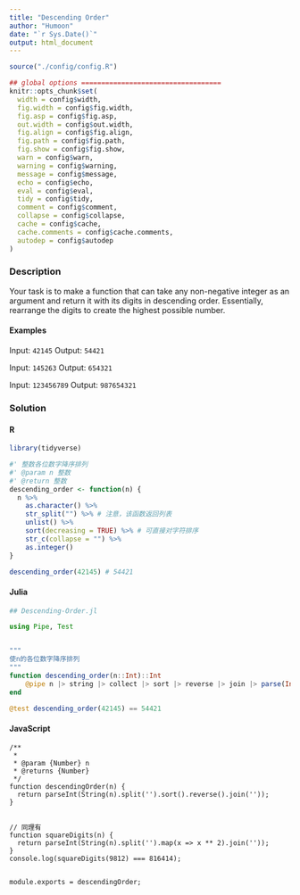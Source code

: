 ```yaml
---
title: "Descending Order"
author: "Humoon"
date: "`r Sys.Date()`"
output: html_document
---
```



```r
source("./config/config.R")

## global options ===================================
knitr::opts_chunk$set(
  width = config$width,
  fig.width = config$fig.width,
  fig.asp = config$fig.asp,
  out.width = config$out.width,
  fig.align = config$fig.align,
  fig.path = config$fig.path,
  fig.show = config$fig.show,
  warn = config$warn,
  warning = config$warning,
  message = config$message,
  echo = config$echo,
  eval = config$eval,
  tidy = config$tidy,
  comment = config$comment,
  collapse = config$collapse,
  cache = config$cache,
  cache.comments = config$cache.comments,
  autodep = config$autodep
)
```



### Description

Your task is to make a function that can take any non-negative integer as an argument and return it with its digits in descending order. Essentially, rearrange the digits to create the highest possible number.

#### Examples

Input: `42145` Output: `54421`

Input: `145263` Output: `654321`

Input: `123456789` Output: `987654321`


### Solution

#### R
```r
library(tidyverse)

#' 整数各位数字降序排列
#' @param n 整数
#' @return 整数
descending_order <- function(n) {
  n %>%
    as.character() %>%
    str_split("") %>% # 注意，该函数返回列表
    unlist() %>%
    sort(decreasing = TRUE) %>% # 可直接对字符排序
    str_c(collapse = "") %>%
    as.integer()
}

descending_order(42145) # 54421
```


#### Julia
```julia
## Descending-Order.jl

using Pipe, Test


"""
使n的各位数字降序排列
"""
function descending_order(n::Int)::Int
    @pipe n |> string |> collect |> sort |> reverse |> join |> parse(Int64, _)
end

@test descending_order(42145) == 54421
```


#### JavaScript

```node
/**
 * 
 * @param {Number} n 
 * @returns {Number}
 */
function descendingOrder(n) {
  return parseInt(String(n).split('').sort().reverse().join(''));
}


// 同理有
function squareDigits(n) {
  return parseInt(String(n).split('').map(x => x ** 2).join(''));
}
console.log(squareDigits(9812) === 816414);


module.exports = descendingOrder;
```


